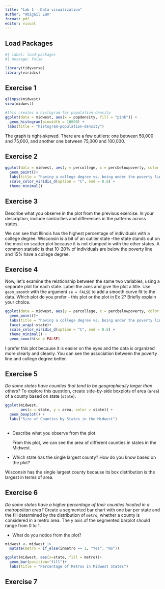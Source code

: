 ```yaml
---
title: "Lab 1 - Data visualization"
author: "Abigail Eun"
format: pdf
editor: visual
---
```


## Load Packages

```r
#| label: load-packages
#| message: false

library(tidyverse)
library(viridis)
```

## Exercise 1

```r
glimpse(midwest)
view(midwest)
```

```r
#this creates a histogram for population density 
ggplot(data = midwest, aes(x = popdensity, fill = "pink")) +
  geom_histogram(binwidth = 10000) +
 labs(title = "histogram-population-density") 
```

The graph is right-skewed. There are a few outliers: one between 50,000 and 75,000, and another one between 75,000 and 100,000.

## Exercise 2

```r
ggplot(data = midwest, aes(y = percollege, x = percbelowpoverty, color = state))+
  geom_point()+
  labs(title = "having a college degree vs. being under the poverty line", x = "Percentage Below Poverty Line", y = "Percentage with a College Degree") +
  scale_color_viridis_d(option = "C", end = 0.8) +
  theme_minimal() 
```

## Exercise 3

Describe what you observe in the plot from the previous exercise. In your description, include similarities and differences in the patterns across states.

We can see that Illinois has the highest percentage of individuals with a college degree. Wisconsin is a bit of an outlier state --the state stands out on the most on scatter plot because it is not clumped in with the other states. A common statistic is that 10-20% of individuals are below the poverty line and 15% have a college degree.

## Exercise 4

Now, let\'s examine the relationship between the same two variables, using a separate plot for each state. Label the axes and give the plot a title. Use `geom_smooth` with the argument `se = FALSE` to add a smooth curve fit to the data. Which plot do you prefer - this plot or the plot in Ex 2? Briefly explain your choice.

```r
ggplot(data = midwest, aes(y = percollege, x = percbelowpoverty, color = state))+
  geom_point()+
  labs(title = "having a college degree vs. being under the poverty line by state", x = "Percentage Below Poverty Line", y = "Percentage with a College Degree") +
  facet_wrap(~state)+
  scale_color_viridis_d(option = "C", end = 0.8) +
  theme_minimal() +
  geom_smooth(se = FALSE)

```

I prefer this plot because it is easier on the eyes and the data is organized more clearly and cleanly. You can see the association between the poverty line and college degree better.

## Exercise 5

*Do some states have counties that tend to be geographically larger than others?* To explore this question, create side-by-side boxplots of area (`area`) of a county based on state (`state`).

```r
ggplot(midwest, 
       aes(x = state, y = area, color = state)) +
  geom_boxplot() +
  labs("Size of Counties by States in the Midwest")
  
```

-   Describe what you observe from the plot.

    From this plot, we can see the area of different counties in states in the Midwest.

-   Which state has the single largest county? How do you know based on the plot?

Wisconsin has the single largest county because its box distribution is the largest in terms of area.

## Exercise 6

*Do some states have a higher percentage of their counties located in a metropolitan area?* Create a segmented bar chart with one bar per state and the fill determined by the distribution of `metro`, whether a county is considered in a metro area. The y axis of the segmented barplot should range from 0 to 1.

-   What do you notice from the plot?

```r
midwest <- midwest |>
  mutate(metro = if_else(inmetro == 1, "Yes", "No"))
```

```r
ggplot(midwest, aes(x=state, fill = metro))+
  geom_bar(position="fill")+
  labs(title = "Percentage of Metros in Midwest States")
```

## Exercise 7
